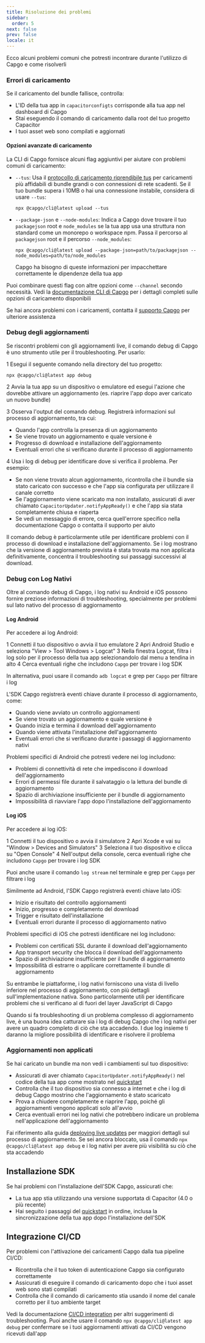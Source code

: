 ```yaml
---
title: Risoluzione dei problemi
sidebar:
  order: 5
next: false
prev: false
locale: it
---
```


Ecco alcuni problemi comuni che potresti incontrare durante l'utilizzo di Capgo e come risolverli

### Errori di caricamento

Se il caricamento del bundle fallisce, controlla:
- L'ID della tua app in `capacitorconfigts` corrisponde alla tua app nel dashboard di Capgo
- Stai eseguendo il comando di caricamento dalla root del tuo progetto Capacitor
- I tuoi asset web sono compilati e aggiornati

#### Opzioni avanzate di caricamento

La CLI di Capgo fornisce alcuni flag aggiuntivi per aiutare con problemi comuni di caricamento:

- `--tus`: Usa il [protocollo di caricamento riprendibile tus](https://tusio/) per caricamenti più affidabili di bundle grandi o con connessioni di rete scadenti. Se il tuo bundle supera i 10MB o hai una connessione instabile, considera di usare `--tus`:
  ```shell
  npx @capgo/cli@latest upload --tus
  ```

- `--package-json` e `--node-modules`: Indica a Capgo dove trovare il tuo `packagejson` root e `node_modules` se la tua app usa una struttura non standard come un monorepo o workspace npm. Passa il percorso al `packagejson` root e il percorso `--node_modules`:
  ```shell
  npx @capgo/cli@latest upload --package-json=path/to/packagejson --node_modules=path/to/node_modules
  ```
  Capgo ha bisogno di queste informazioni per impacchettare correttamente le dipendenze della tua app

Puoi combinare questi flag con altre opzioni come `--channel` secondo necessità. Vedi la [documentazione CLI di Capgo](/docs/cli) per i dettagli completi sulle opzioni di caricamento disponibili

Se hai ancora problemi con i caricamenti, contatta il [supporto Capgo](mailto:support@capgoapp) per ulteriore assistenza

### Debug degli aggiornamenti

Se riscontri problemi con gli aggiornamenti live, il comando debug di Capgo è uno strumento utile per il troubleshooting. Per usarlo:

1 Esegui il seguente comando nella directory del tuo progetto:
   ```shell
   npx @capgo/cli@latest app debug
   ```

2 Avvia la tua app su un dispositivo o emulatore ed esegui l'azione che dovrebbe attivare un aggiornamento (es. riaprire l'app dopo aver caricato un nuovo bundle)

3 Osserva l'output del comando debug. Registrerà informazioni sul processo di aggiornamento, tra cui:
   - Quando l'app controlla la presenza di un aggiornamento
   - Se viene trovato un aggiornamento e quale versione è
   - Progresso di download e installazione dell'aggiornamento
   - Eventuali errori che si verificano durante il processo di aggiornamento

4 Usa i log di debug per identificare dove si verifica il problema. Per esempio:
   - Se non viene trovato alcun aggiornamento, ricontrolla che il bundle sia stato caricato con successo e che l'app sia configurata per utilizzare il canale corretto
   - Se l'aggiornamento viene scaricato ma non installato, assicurati di aver chiamato `CapacitorUpdater.notifyAppReady()` e che l'app sia stata completamente chiusa e riaperta
   - Se vedi un messaggio di errore, cerca quell'errore specifico nella documentazione Capgo o contatta il supporto per aiuto

Il comando debug è particolarmente utile per identificare problemi con il processo di download e installazione dell'aggiornamento. Se i log mostrano che la versione di aggiornamento prevista è stata trovata ma non applicata definitivamente, concentra il troubleshooting sui passaggi successivi al download.

### Debug con Log Nativi

Oltre al comando debug di Capgo, i log nativi su Android e iOS possono fornire preziose informazioni di troubleshooting, specialmente per problemi sul lato nativo del processo di aggiornamento

#### Log Android

Per accedere ai log Android:

1 Connetti il tuo dispositivo o avvia il tuo emulatore
2 Apri Android Studio e seleziona "View > Tool Windows > Logcat"
3 Nella finestra Logcat, filtra i log solo per il processo della tua app selezionandolo dal menu a tendina in alto
4 Cerca eventuali righe che includono `Capgo` per trovare i log SDK

In alternativa, puoi usare il comando `adb logcat` e grep per `Capgo` per filtrare i log

L'SDK Capgo registrerà eventi chiave durante il processo di aggiornamento, come:
- Quando viene avviato un controllo aggiornamenti
- Se viene trovato un aggiornamento e quale versione è
- Quando inizia e termina il download dell'aggiornamento
- Quando viene attivata l'installazione dell'aggiornamento
- Eventuali errori che si verificano durante i passaggi di aggiornamento nativi

Problemi specifici di Android che potresti vedere nei log includono:
- Problemi di connettività di rete che impediscono il download dell'aggiornamento
- Errori di permessi file durante il salvataggio o la lettura del bundle di aggiornamento
- Spazio di archiviazione insufficiente per il bundle di aggiornamento
- Impossibilità di riavviare l'app dopo l'installazione dell'aggiornamento

#### Log iOS

Per accedere ai log iOS:

1 Connetti il tuo dispositivo o avvia il simulatore
2 Apri Xcode e vai su "Window > Devices and Simulators"
3 Seleziona il tuo dispositivo e clicca su "Open Console"
4 Nell'output della console, cerca eventuali righe che includono `Capgo` per trovare i log SDK

Puoi anche usare il comando `log stream` nel terminale e grep per `Capgo` per filtrare i log

Similmente ad Android, l'SDK Capgo registrerà eventi chiave lato iOS:
- Inizio e risultato del controllo aggiornamenti
- Inizio, progresso e completamento del download
- Trigger e risultato dell'installazione
- Eventuali errori durante il processo di aggiornamento nativo

Problemi specifici di iOS che potresti identificare nei log includono:
- Problemi con certificati SSL durante il download dell'aggiornamento
- App transport security che blocca il download dell'aggiornamento
- Spazio di archiviazione insufficiente per il bundle di aggiornamento
- Impossibilità di estrarre o applicare correttamente il bundle di aggiornamento

Su entrambe le piattaforme, i log nativi forniscono una vista di livello inferiore nel processo di aggiornamento, con più dettagli sull'implementazione nativa. Sono particolarmente utili per identificare problemi che si verificano al di fuori del layer JavaScript di Capgo

Quando si fa troubleshooting di un problema complesso di aggiornamento live, è una buona idea catturare sia i log di debug Capgo che i log nativi per avere un quadro completo di ciò che sta accadendo. I due log insieme ti daranno la migliore possibilità di identificare e risolvere il problema

### Aggiornamenti non applicati

Se hai caricato un bundle ma non vedi i cambiamenti sul tuo dispositivo:
- Assicurati di aver chiamato `CapacitorUpdater.notifyAppReady()` nel codice della tua app come mostrato nel [quickstart](/docs/getting-started/quickstart)
- Controlla che il tuo dispositivo sia connesso a internet e che i log di debug Capgo mostrino che l'aggiornamento è stato scaricato
- Prova a chiudere completamente e riaprire l'app, poiché gli aggiornamenti vengono applicati solo all'avvio
- Cerca eventuali errori nei log nativi che potrebbero indicare un problema nell'applicazione dell'aggiornamento

Fai riferimento alla guida [deploying live updates](/docs/getting-started/deploy) per maggiori dettagli sul processo di aggiornamento. Se sei ancora bloccato, usa il comando `npx @capgo/cli@latest app debug` e i log nativi per avere più visibilità su ciò che sta accadendo

## Installazione SDK

Se hai problemi con l'installazione dell'SDK Capgo, assicurati che:
- La tua app stia utilizzando una versione supportata di Capacitor (4.0 o più recente)
- Hai seguito i passaggi del [quickstart](/docs/getting-started/quickstart) in ordine, inclusa la sincronizzazione della tua app dopo l'installazione dell'SDK

## Integrazione CI/CD

Per problemi con l'attivazione dei caricamenti Capgo dalla tua pipeline CI/CD:
- Ricontrolla che il tuo token di autenticazione Capgo sia configurato correttamente
- Assicurati di eseguire il comando di caricamento dopo che i tuoi asset web sono stati compilati
- Controlla che il comando di caricamento stia usando il nome del canale corretto per il tuo ambiente target

Vedi la documentazione [CI/CD integration](/docs/cicd-integration) per altri suggerimenti di troubleshooting. Puoi anche usare il comando `npx @capgo/cli@latest app debug` per confermare se i tuoi aggiornamenti attivati da CI/CD vengono ricevuti dall'app